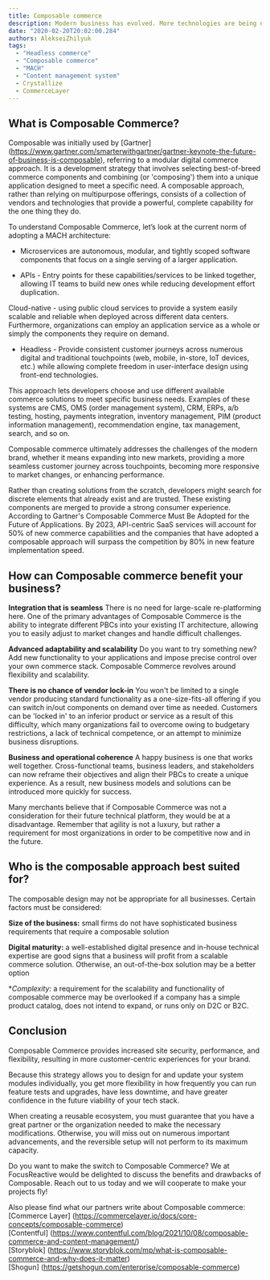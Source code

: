 ```yaml
---
title: Composable commerce
description: Modern business has evolved. More technologies are being developed; companies should adapt to new market opportunities and use the best solutions to address specific business needs. This guide will tell you more about composable commerce, its benefits, and how these benefits change within headless architecture
date: "2020-02-20T20:02:00.284"
authors: AlekseiZhilyuk
tags:
  - "Headless commerce"
  - "Composable commerce"
  - "MACH"
  - "Content management system"
  - Crystallize
  - CommerceLayer
---
```


## What is Composable Commerce?

Composable was initially used by [Gartner] (https://www.gartner.com/smarterwithgartner/gartner-keynote-the-future-of-business-is-composable), referring to a modular digital commerce approach. It is a development strategy that involves selecting best-of-breed commerce components and combining (or 'composing') them into a unique application designed to meet a specific need. A composable approach, rather than relying on multipurpose offerings, consists of a collection of vendors and technologies that provide a powerful, complete capability for the one thing they do.

To understand Composable Commerce, let’s look at the current norm of adopting a MACH architecture:

- Microservices are autonomous, modular, and tightly scoped software components that focus on a single serving of a larger application.

- APIs - Entry points for these capabilities/services to be linked together, allowing IT teams to build new ones while reducing development effort duplication.

Cloud-native - using public cloud services to provide a system easily scalable and reliable when deployed across different data centers. Furthermore, organizations can employ an application service as a whole or simply the components they require on demand.

- Headless - Provide consistent customer journeys across numerous digital and traditional touchpoints (web, mobile, in-store, IoT devices, etc.) while allowing complete freedom in user-interface design using front-end technologies.

This approach lets developers choose and use different available commerce solutions to meet specific business needs. Examples of these systems are CMS, OMS (order management system), CRM, ERPs, a/b testing, hosting, payments integration, inventory management, PIM (product information management), recommendation engine, tax management, search, and so on.

Composable commerce ultimately addresses the challenges of the modern brand, whether it means expanding into new markets, providing a more seamless customer journey across touchpoints, becoming more responsive to market changes, or enhancing performance.

Rather than creating solutions from the scratch, developers might search for discrete elements that already exist and are trusted. These existing components are merged to provide a strong consumer experience. According to Gartner's Composable Commerce Must Be Adopted for the Future of Applications. By 2023, API-centric SaaS services will account for 50% of new commerce capabilities and the companies that have adopted a composable approach will surpass the competition by 80% in new feature implementation speed.

## How can Composable commerce benefit your business?

**Integration that is seamless**
There is no need for large-scale re-platforming here. One of the primary advantages of Composable Commerce is the ability to integrate different PBCs into your existing IT architecture, allowing you to easily adjust to market changes and handle difficult challenges.

**Advanced adaptability and scalability**
Do you want to try something new? Add new functionality to your applications and impose precise control over your own commerce stack. Composable Commerce revolves around flexibility and scalability.

**There is no chance of vendor lock-in**
You won't be limited to a single vendor producing standard functionality as a one-size-fits-all offering if you can switch in/out components on demand over time as needed.
Customers can be 'locked in' to an inferior product or service as a result of this difficulty, which many organizations fail to overcome owing to budgetary restrictions, a lack of technical competence, or an attempt to minimize business disruptions.

**Business and operational coherence**
A happy business is one that works well together. Cross-functional teams, business leaders, and stakeholders can now reframe their objectives and align their PBCs to create a unique experience. As a result, new business models and solutions can be introduced more quickly for success.

Many merchants believe that if Composable Commerce was not a consideration for their future technical platform, they would be at a disadvantage. Remember that agility is not a luxury, but rather a requirement for most organizations in order to be competitive now and in the future.

## Who is the composable approach best suited for?

The composable design may not be appropriate for all businesses. Certain factors must be considered:

**Size of the business:** small firms do not have sophisticated business requirements that require a composable solution

**Digital maturity:** a well-established digital presence and in-house technical expertise are good signs that a business will profit from a scalable commerce solution. Otherwise, an out-of-the-box solution may be a better option

\*_Complexity:_ a requirement for the scalability and functionality of composable commerce may be overlooked if a company has a simple product catalog, does not intend to expand, or runs only on D2C or B2C.

## Conclusion

Composable Commerce provides increased site security, performance, and flexibility, resulting in more customer-centric experiences for your brand.

Because this strategy allows you to design for and update your system modules individually, you get more flexibility in how frequently you can run feature tests and upgrades, have less downtime, and have greater confidence in the future viability of your tech stack.

When creating a reusable ecosystem, you must guarantee that you have a great partner or the organization needed to make the necessary modifications. Otherwise, you will miss out on numerous important advancements, and the reversible setup will not perform to its maximum capacity.

Do you want to make the switch to Composable Commerce? We at FocusReactive would be delighted to discuss the benefits and drawbacks of Composable.
Reach out to us today and we will cooperate to make your projects fly!

Also please find what our partners write about Composable commerce: <br/>
[Commerce Layer] (https://commercelayer.io/docs/core-concepts/composable-commerce) <br/>
[Contentful] (https://www.contentful.com/blog/2021/10/08/composable-commerce-and-content-management/) <br/>
[Storyblok] (https://www.storyblok.com/mp/what-is-composable-commerce-and-why-does-it-matter) <br/>
[Shogun] (https://getshogun.com/enterprise/composable-commerce) <br/>
